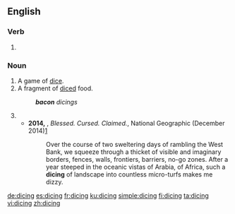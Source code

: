 ==English==

===Verb===
{{head|en|present participle}}

# {{present participle of|dice|lang=en}}

===Noun===
{{en-noun}}

# A game of [[dice]].
# A fragment of [[diced]] food.
#: '''''bacon''' dicings''
# {{rfdef|lang=en}}
#* '''2014,''' {{w|Paul Salopek}}, ''Blessed. Cursed. Claimed.'', National Geographic (December 2014)[http://ngm.nationalgeographic.com/2014/12/pilgrim-roads/salopek-text]
#*: Over the course of two sweltering days of rambling the West Bank, we squeeze through a thicket of visible and imaginary borders, fences, walls, frontiers, barriers, no-go zones. After a year steeped in the oceanic vistas of Arabia, of Africa, such a '''dicing''' of landscape into countless micro-turfs makes me dizzy.

[[de:dicing]]
[[es:dicing]]
[[fr:dicing]]
[[ku:dicing]]
[[simple:dicing]]
[[fi:dicing]]
[[ta:dicing]]
[[vi:dicing]]
[[zh:dicing]]